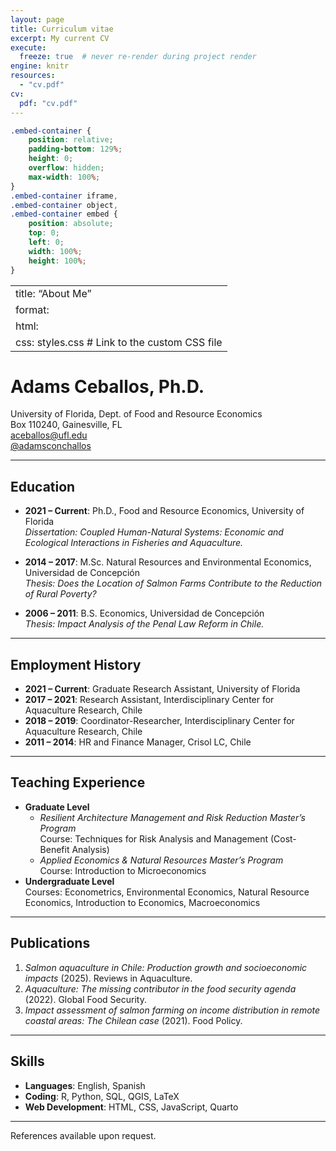---
layout: page
title: Curriculum vitae
excerpt: My current CV
execute:
  freeze: true  # never re-render during project render
engine: knitr 
resources:
  - "cv.pdf"
cv:
  pdf: "cv.pdf"
---

```{css echo=FALSE}
.embed-container {
    position: relative;
    padding-bottom: 129%;
    height: 0;
    overflow: hidden;
    max-width: 100%;
}
.embed-container iframe,
.embed-container object,
.embed-container embed {
    position: absolute;
    top: 0;
    left: 0;
    width: 100%;
    height: 100%;
}
```



---
title: "About Me"
format:
  html:
    css: styles.css  # Link to the custom CSS file
---

# Adams Ceballos, Ph.D.

University of Florida, Dept. of Food and Resource Economics  
Box 110240, Gainesville, FL  
[aceballos@ufl.edu](mailto:aceballos@ufl.edu)  
[@adamsconchallos](https://twitter.com/adamsconchallos)  

---

## Education
- **2021 – Current**: Ph.D., Food and Resource Economics, University of Florida  
  *Dissertation: Coupled Human-Natural Systems: Economic and Ecological Interactions in Fisheries and Aquaculture.*

- **2014 – 2017**: M.Sc. Natural Resources and Environmental Economics, Universidad de Concepción  
  *Thesis: Does the Location of Salmon Farms Contribute to the Reduction of Rural Poverty?*

- **2006 – 2011**: B.S. Economics, Universidad de Concepción  
  *Thesis: Impact Analysis of the Penal Law Reform in Chile.*

---

## Employment History
- **2021 – Current**: Graduate Research Assistant, University of Florida  
- **2017 – 2021**: Research Assistant, Interdisciplinary Center for Aquaculture Research, Chile  
- **2018 – 2019**: Coordinator-Researcher, Interdisciplinary Center for Aquaculture Research, Chile  
- **2011 – 2014**: HR and Finance Manager, Crisol LC, Chile  

---

## Teaching Experience
- **Graduate Level**  
  - *Resilient Architecture Management and Risk Reduction Master's Program*  
    Course: Techniques for Risk Analysis and Management (Cost-Benefit Analysis)  
  - *Applied Economics & Natural Resources Master's Program*  
    Course: Introduction to Microeconomics  
- **Undergraduate Level**  
  Courses: Econometrics, Environmental Economics, Natural Resource Economics, Introduction to Economics, Macroeconomics  

---

## Publications
1. *Salmon aquaculture in Chile: Production growth and socioeconomic impacts* (2025). Reviews in Aquaculture.  
2. *Aquaculture: The missing contributor in the food security agenda* (2022). Global Food Security.  
3. *Impact assessment of salmon farming on income distribution in remote coastal areas: The Chilean case* (2021). Food Policy.  

---

## Skills
- **Languages**: English, Spanish  
- **Coding**: R, Python, SQL, QGIS, LaTeX  
- **Web Development**: HTML, CSS, JavaScript, Quarto  

---

References available upon request.

